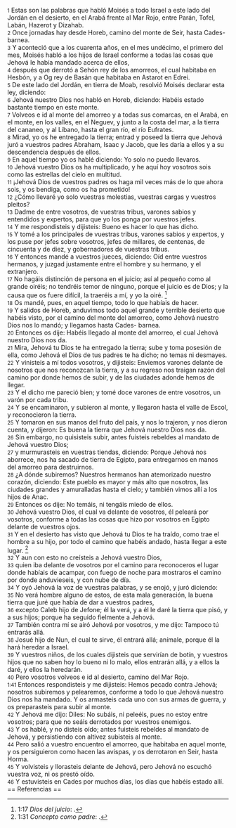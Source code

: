 {{anchor|1}} <small>1</small> Estas son las palabras que habló Moisés a todo Israel a este lado del Jordán en el desierto, en el Arabá frente al Mar Rojo, entre Parán, Tofel, Labán, Hazerot y Dizahab.<br>
{{anchor|2}} <small>2</small> Once jornadas hay desde Horeb, camino del monte de Seir, hasta Cades-barnea.<br>
{{anchor|3}} <small>3</small> Y aconteció que a los cuarenta años, en el mes undécimo, el primero del mes, Moisés habló a los hijos de Israel conforme a todas las cosas que Jehová le había mandado acerca de ellos,<br>
{{anchor|4}} <small>4</small> después que derrotó a Sehón rey de los amorreos, el cual habitaba en Hesbón, y a Og rey de Basán que habitaba en Astarot en Edrei.<br>
{{anchor|5}} <small>5</small> De este lado del Jordán, en tierra de Moab, resolvió Moisés declarar esta ley, diciendo:<br>
{{anchor|6}} <small>6</small> Jehová nuestro Dios nos habló en Horeb, diciendo: Habéis estado bastante tiempo en este monte.<br>
{{anchor|7}} <small>7</small> Volveos e id al monte del amorreo y a todas sus comarcas, en el Arabá, en el monte, en los valles, en el Neguev, y junto a la costa del mar, a la tierra del cananeo, y al Líbano, hasta el gran río, el río Eufrates.<br>
{{anchor|8}} <small>8</small> Mirad, yo os he entregado la tierra; entrad y poseed la tierra que Jehová juró a vuestros padres Abraham, Isaac y Jacob, que les daría a ellos y a su descendencia después de ellos.<br>
{{anchor|9}} <small>9</small> En aquel tiempo yo os hablé diciendo: Yo solo no puedo llevaros.<br>
{{anchor|10}} <small>10</small> Jehová vuestro Dios os ha multiplicado, y he aquí hoy vosotros sois como las estrellas del cielo en multitud.<br>
{{anchor|11}} <small>11</small> ¡Jehová Dios de vuestros padres os haga mil veces más de lo que ahora sois, y os bendiga, como os ha prometido!<br>
{{anchor|12}} <small>12</small> ¿Cómo llevaré yo solo vuestras molestias, vuestras cargas y vuestros pleitos?<br>
{{anchor|13}} <small>13</small> Dadme de entre vosotros, de vuestras tribus, varones sabios y entendidos y expertos, para que yo los ponga por vuestros jefes.<br>
{{anchor|14}} <small>14</small> Y me respondisteis y dijisteis: Bueno es hacer lo que has dicho.<br>
{{anchor|15}} <small>15</small> Y tomé a los principales de vuestras tribus, varones sabios y expertos, y los puse por jefes sobre vosotros, jefes de millares, de centenas, de cincuenta y de diez, y gobernadores de vuestras tribus.<br>
{{anchor|16}} <small>16</small> Y entonces mandé a vuestros jueces, diciendo: Oíd entre vuestros hermanos, y juzgad justamente entre el hombre y su hermano, y el extranjero.<br>
{{anchor|17}} <small>17</small> No hagáis distinción de persona en el juicio; así al pequeño como al grande oiréis; no tendréis temor de ninguno, porque el juicio es de Dios; y la causa que os fuere difícil, la traeréis a mí, y yo la oiré. <ref>1:17 ''Dios del juicio'': {{lib|LU|96|6|3}}.</ref><br>
{{anchor|18}} <small>18</small> Os mandé, pues, en aquel tiempo, todo lo que habíais de hacer.<br>
{{anchor|19}} <small>19</small> Y salidos de Horeb, anduvimos todo aquel grande y terrible desierto que habéis visto, por el camino del monte del amorreo, como Jehová nuestro Dios nos lo mandó; y llegamos hasta Cades- barnea.<br>
{{anchor|20}} <small>20</small> Entonces os dije: Habéis llegado al monte del amorreo, el cual Jehová nuestro Dios nos da.<br>
{{anchor|21}} <small>21</small> Mira, Jehová tu Dios te ha entregado la tierra; sube y toma posesión de ella, como Jehová el Dios de tus padres te ha dicho; no temas ni desmayes.<br>
{{anchor|22}} <small>22</small> Y vinisteis a mí todos vosotros, y dijisteis: Enviemos varones delante de nosotros que nos reconozcan la tierra, y a su regreso nos traigan razón del camino por donde hemos de subir, y de las ciudades adonde hemos de llegar.<br>
{{anchor|23}} <small>23</small> Y el dicho me pareció bien; y tomé doce varones de entre vosotros, un varón por cada tribu.<br>
{{anchor|24}} <small>24</small> Y se encaminaron, y subieron al monte, y llegaron hasta el valle de Escol, y reconocieron la tierra.<br>
{{anchor|25}} <small>25</small> Y tomaron en sus manos del fruto del país, y nos lo trajeron, y nos dieron cuenta, y dijeron: Es buena la tierra que Jehová nuestro Dios nos da.<br>
{{anchor|26}} <small>26</small> Sin embargo, no quisisteis subir, antes fuisteis rebeldes al mandato de Jehová vuestro Dios;<br>
{{anchor|27}} <small>27</small> y murmurasteis en vuestras tiendas, diciendo: Porque Jehová nos aborrece, nos ha sacado de tierra de Egipto, para entregarnos en manos del amorreo para destruirnos.<br>
{{anchor|28}} <small>28</small> ¿A dónde subiremos? Nuestros hermanos han atemorizado nuestro corazón, diciendo: Este pueblo es mayor y más alto que nosotros, las ciudades grandes y amuralladas hasta el cielo; y también vimos allí a los hijos de Anac.<br>
{{anchor|29}} <small>29</small> Entonces os dije: No temáis, ni tengáis miedo de ellos.<br>
{{anchor|30}} <small>30</small> Jehová vuestro Dios, el cual va delante de vosotros, él peleará por vosotros, conforme a todas las cosas que hizo por vosotros en Egipto delante de vuestros ojos.<br>
{{anchor|31}} <small>31</small> Y en el desierto has visto que Jehová tu Dios te ha traído, como trae el hombre a su hijo, por todo el camino que habéis andado, hasta llegar a este lugar. <ref>1:31 ''Concepto como padre'': {{lib|LU|196|0|2}}.</ref><br>
{{anchor|32}} <small>32</small> Y aun con esto no creísteis a Jehová vuestro Dios,<br>
{{anchor|33}} <small>33</small> quien iba delante de vosotros por el camino para reconoceros el lugar donde habíais de acampar, con fuego de noche para mostraros el camino por donde anduvieseis, y con nube de día.<br>
{{anchor|34}} <small>34</small> Y oyó Jehová la voz de vuestras palabras, y se enojó, y juró diciendo:<br>
{{anchor|35}} <small>35</small> No verá hombre alguno de estos, de esta mala generación, la buena tierra que juré que había de dar a vuestros padres,<br>
{{anchor|36}} <small>36</small> excepto Caleb hijo de Jefone; él la verá, y a él le daré la tierra que pisó, y a sus hijos; porque ha seguido fielmente a Jehová.<br>
{{anchor|37}} <small>37</small> También contra mí se airó Jehová por vosotros, y me dijo: Tampoco tú entrarás allá.<br>
{{anchor|38}} <small>38</small> Josué hijo de Nun, el cual te sirve, él entrará allá; anímale, porque él la hará heredar a Israel.<br>
{{anchor|39}} <small>39</small> Y vuestros niños, de los cuales dijisteis que servirían de botín, y vuestros hijos que no saben hoy lo bueno ni lo malo, ellos entrarán allá, y a ellos la daré, y ellos la heredarán.<br>
{{anchor|40}} <small>40</small> Pero vosotros volveos e id al desierto, camino del Mar Rojo.<br>
{{anchor|1:41}} <small>1:41</small> Entonces respondisteis y me dijisteis: Hemos pecado contra Jehová; nosotros subiremos y pelearemos, conforme a todo lo que Jehová nuestro Dios nos ha mandado. Y os armasteis cada uno con sus armas de guerra, y os preparasteis para subir al monte.<br>
{{anchor|42}} <small>42</small> Y Jehová me dijo: Diles: No subáis, ni peleéis, pues no estoy entre vosotros; para que no seáis derrotados por vuestros enemigos.<br>
{{anchor|43}} <small>43</small> Y os hablé, y no disteis oído; antes fuisteis rebeldes al mandato de Jehová, y persistiendo con altivez subisteis al monte.<br>
{{anchor|44}} <small>44</small> Pero salió a vuestro encuentro el amorreo, que habitaba en aquel monte, y os persiguieron como hacen las avispas, y os derrotaron en Seir, hasta Horma.<br>
{{anchor|45}} <small>45</small> Y volvisteis y llorasteis delante de Jehová, pero Jehová no escuchó vuestra voz, ni os prestó oído.<br>
{{anchor|46}} <small>46</small> Y estuvisteis en Cades por muchos días, los días que habéis estado allí.<br>
== Referencias ==

<references />

